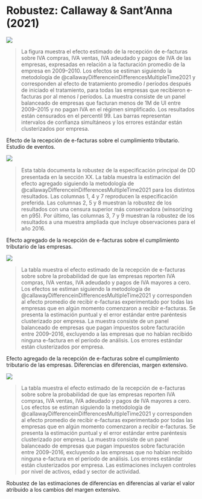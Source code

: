 \renewcommand\thefigure{\thechapter.\arabic{figure}}
\renewcommand\thetable{\thechapter.\arabic{table}}
\setcounter{figure}{0}
\setcounter{table}{0}

# Robustez: Callaway & Sant'Anna (2021) {#sec-appendix-cs21}

::: {#fig-did-es}

![](../../out/figures/es.did.y.all.S4_bal_ctrl_nytInf.png)

> \scriptsize \textbf{Notas:} La figura muestra el efecto estimado de la recepción de e-facturas sobre IVA compras, IVA ventas, IVA adeudado y pagos de IVA de las empresas, expresadas en relación a la facturación promedio de la empresa en 2009–2010. Los efectos se estiman siguiendo la metodología de @callawayDifferenceinDifferencesMultipleTime2021 y corresponden al efecto de tratamiento promedio $l$ períodos después de iniciado el tratamiento, para todas las empresas que recibieron e-facturas por al menos $l$ períodos. La muestra consiste de un panel balanceado de empresas que facturan menos de 1M de UI entre 2009–2015 y no pagan IVA en el régimen simplificado. Los resultados están censurados en el percentil 99. Las barras representan intervalos de confianza simultáneos y los errores estándar están clusterizados por empresa.

Efecto de la recepción de e-facturas sobre el cumplimiento tributario. Estudio de eventos.
:::

::: {#tbl-did-all}

![](../../out/tables/did.y.all.overall_att.all.png)

> \scriptsize \textbf{Notas:} Esta tabla documenta la robustez de la especiﬁcación principal de DD presentada en la sección XX. La tabla muestra la estimación del efecto agregado siguiendo la metodología de @callawayDifferenceinDifferencesMultipleTime2021 para los distintos resultados. Las columnas 1, 4 y 7 reproducen la especificación preferida. Las columnas 2, 5 y 8 muestran la robustez de los resultados con una censura superior más conservadora (winsorizing en p95). Por último, las columnas 3, 7 y 9 muestran la robustez de los resultados a una muestra ampliada que incluye observaciones para el año 2016.

Efecto agregado de la recepción de e-facturas sobre el cumplimiento tributario de las empresas.
:::

::: {#tbl-twfe-ext}

![](../../out/tables/did.y.all.overall_att.ext.png)

> \scriptsize \textbf{Notas:} La tabla muestra el efecto estimado de la recepción de e-facturas sobre sobre la probabilidad de que las empresas reporten IVA compras, IVA ventas, IVA adeudado y pagos de IVA mayores a cero. Los efectos se estiman siguiendo la metodología de @callawayDifferenceinDifferencesMultipleTime2021 y corresponden al efecto promedio de recibir e-facturas experimentado por todas las empresas que en algún momento comenzaron a recibir e-facturas. Se presenta la estimación puntual y el error estándar entre paréntesis clusterizado por empresa. La muestra consiste de un panel balanceado de empresas que pagan impuestos sobre facturación entre 2009–2016, excluyendo a las empresas que no habían recibido ninguna e-factura en el período de análisis. Los errores estándar están clusterizados por empresa.

Efecto agregado de la recepción de e-facturas sobre el cumplimiento tributario de las empresas. Diferencias en diferencias, margen extensivo.
:::

::: {#tbl-twfe-cr23}

![](../../out/tables/did.y.all.overall_att.cr23.png)

> \scriptsize \textbf{Notas:} La tabla muestra el efecto estimado de la recepción de e-facturas sobre sobre la probabilidad de que las empresas reporten IVA compras, IVA ventas, IVA adeudado y pagos de IVA mayores a cero. Los efectos se estiman siguiendo la metodología de @callawayDifferenceinDifferencesMultipleTime2021 y corresponden al efecto promedio de recibir e-facturas experimentado por todas las empresas que en algún momento comenzaron a recibir e-facturas. Se presenta la estimación puntual y el error estándar entre paréntesis clusterizado por empresa. La muestra consiste de un panel balanceado de empresas que pagan impuestos sobre facturación entre 2009–2016, excluyendo a las empresas que no habían recibido ninguna e-factura en el período de análisis. Los errores estándar están clusterizados por empresa. Las estimaciones incluyen controles por nivel de activos, edad y sector de actividad.

Robustez de las estimaciones de diferencias en diferencias al variar el valor atribuido a los cambios del margen extensivo.
:::

